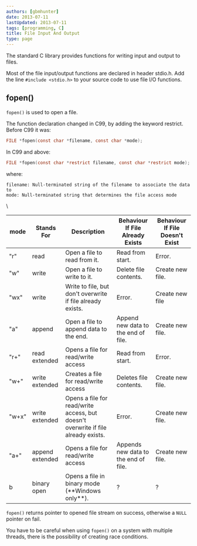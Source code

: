 ```yaml
---
authors: [gbmhunter]
date: 2013-07-11
lastUpdated: 2013-07-11
tags: [programming, C]
title: File Input And Output
type: page
---
```


The standard C library provides functions for writing input and output to files.

Most of the file input/output functions are declared in header stdio.h. Add the line `#include <stdio.h>` to your source code to use file I/O functions.

## fopen()

`fopen()` is used to open a file.

The function declaration changed in C99, by adding the keyword restrict. Before C99 it was:

```c
FILE *fopen(const char *filename, const char *mode);
```

In C99 and above:

```c 
FILE *fopen(const char *restrict filename, const char *restrict mode);
```

where:

```
filename: Null-terminated string of the filename to associate the data to
mode: Null-terminated string that determines the file access mode
```

<table>
  <thead>
    <tr>
      <th>mode</th>
      <th>Stands For</th>
      <th>Description</th>
      <th>Behaviour If File Already Exists</th>
      <th>Behaviour If File Doesn't Exist</th>\
    </tr>
  </thead>
  <tbody >
    <tr>
    <td>"r"</td>
    <td>read</td>
    <td>Open a file to read from it.</td>
    <td>Read from start.</td>
    <td>Error.</td>
    </tr>
    <tr>
    <td>"w"</td>
    <td>write</td>
    <td>Open a file to write to it.</td>
    <td>Delete file contents.</td>
    <td>Create new file.</td>
    </tr>
    <tr>
    <td>"wx"</td>
    <td>write</td>
    <td>Write to file, but don't overwrite if file already exists.</td>
    <td>Error.</td>
    <td>Create new file</td>
    </tr>
    <tr>
    <td>"a"</td>
    <td>append</td>
    <td>Open a file to append data to the end.</td>
    <td>Append new data to the end of file.</td>
    <td>Create new file.</td>
    </tr>
    <tr>
    <td>"r+"</td>
    <td>read extended</td>
    <td>Opens a file for read/write access</td>
    <td>Read from start.</td>
    <td>Error.</td>
    </tr>
    <tr>
    <td>"w+"</td>
    <td>write extended</td>
    <td>Creates a file for read/write access</td>
    <td>Deletes file contents.</td>
    <td>Create new file.</td>
    </tr>
    <tr>
    <td>"w+x"</td>
    <td>write extended</td>
    <td>Opens a file for read/write access, but doesn't overwrite if file already exists.</td>
    <td>Error.</td>
    <td>Create new file.</td>
    </tr>
    <tr>
    <td>"a+"</td>
    <td>append extended</td>
    <td>Opens a file for read/write access</td>
    <td>Appends new data to the end of file.</td>
    <td>Create new file.</td>
    </tr>
    <tr>
    <td>b</td>
    <td>binary open</td>
    <td>Opens a file in binary mode (**Windows only**).</td>
    <td>?</td>
    <td>?</td>
    </tr>
  </tbody>
</table>

`fopen()` returns pointer to opened file stream on success, otherwise a `NULL` pointer on fail.

You have to be careful when using `fopen()` on a system with multiple threads, there is the possibility of creating race conditions.
